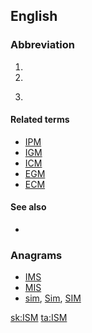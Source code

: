 {{also|ism|-ism|-ism-}}
==English==
{{wikipedia}}

===Abbreviation===
{{rfc-header|Abbreviation}}
{{en-abbr}}

# {{abbreviation of|w:Imperial Service Order|Imperial Service Medal|lang=en}}
# {{abbreviation of|w:Institute for Supply Management|Institute for Supply Management|lang=en}}
# {{label|en|astronomy}} {{abbreviation of|interstellar medium|lang=en}}

====Related terms====
{{sense|interstellar medium}} 
* [[IPM]] {{qualifier|[[interplanetary medium]]}}
* [[IGM]] {{qualifier|[[intergalactic medium]]}}
* [[ICM]] {{qualifier|[[intracluster medium]]}}
* [[EGM]] {{qualifier|[[extragalactic medium]]}}
* [[ECM]] {{qualifier|[[extra-cluster medium]]}}

====See also====
* {{sense|interstellar medium}} {{pedia|lang=en|interstellar medium}}

===Anagrams===
* [[IMS#English|IMS]]
* [[MIS#English|MIS]]
* [[sim#English|sim]], [[Sim#English|Sim]], [[SIM#English|SIM]]

[[sk:ISM]]
[[ta:ISM]]